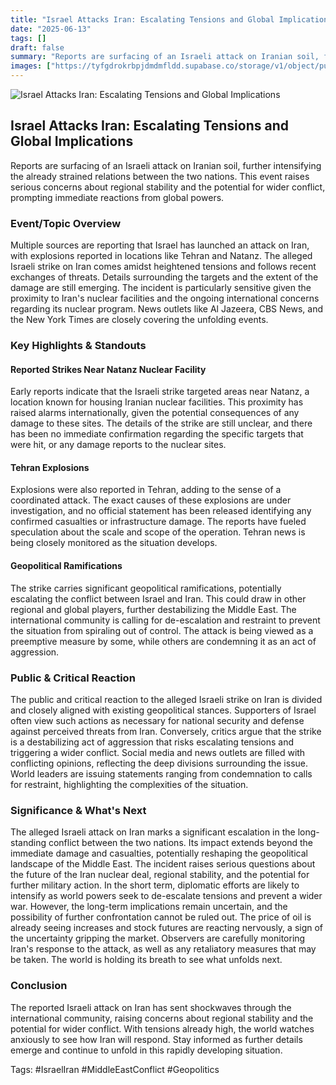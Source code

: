 ```yaml
---
title: "Israel Attacks Iran: Escalating Tensions and Global Implications"
date: "2025-06-13"
tags: []
draft: false
summary: "Reports are surfacing of an Israeli attack on Iranian soil, further intensifying the already strained relations between the two nations. This event raises serious concerns about regional stability and the potential for wider conflict, prompting immediate reactions from global powers."
images: ["https://tyfgdrokrbpjdmdmfldd.supabase.co/storage/v1/object/public/image/2025-06-13-00-04-52-218-04-00.jpg"]
---
```




![Israel Attacks Iran: Escalating Tensions and Global Implications](https://tyfgdrokrbpjdmdmfldd.supabase.co/storage/v1/object/public/image/2025-06-13-00-04-52-218-04-00.jpg)

## Israel Attacks Iran: Escalating Tensions and Global Implications

Reports are surfacing of an Israeli attack on Iranian soil, further intensifying the already strained relations between the two nations. This event raises serious concerns about regional stability and the potential for wider conflict, prompting immediate reactions from global powers.

### Event/Topic Overview

Multiple sources are reporting that Israel has launched an attack on Iran, with explosions reported in locations like Tehran and Natanz. The alleged Israeli strike on Iran comes amidst heightened tensions and follows recent exchanges of threats. Details surrounding the targets and the extent of the damage are still emerging. The incident is particularly sensitive given the proximity to Iran's nuclear facilities and the ongoing international concerns regarding its nuclear program. News outlets like Al Jazeera, CBS News, and the New York Times are closely covering the unfolding events.

### Key Highlights & Standouts

#### Reported Strikes Near Natanz Nuclear Facility

Early reports indicate that the Israeli strike targeted areas near Natanz, a location known for housing Iranian nuclear facilities. This proximity has raised alarms internationally, given the potential consequences of any damage to these sites. The details of the strike are still unclear, and there has been no immediate confirmation regarding the specific targets that were hit, or any damage reports to the nuclear sites.

#### Tehran Explosions

Explosions were also reported in Tehran, adding to the sense of a coordinated attack. The exact causes of these explosions are under investigation, and no official statement has been released identifying any confirmed casualties or infrastructure damage. The reports have fueled speculation about the scale and scope of the operation. Tehran news is being closely monitored as the situation develops.

#### Geopolitical Ramifications

The strike carries significant geopolitical ramifications, potentially escalating the conflict between Israel and Iran. This could draw in other regional and global players, further destabilizing the Middle East. The international community is calling for de-escalation and restraint to prevent the situation from spiraling out of control. The attack is being viewed as a preemptive measure by some, while others are condemning it as an act of aggression.

### Public & Critical Reaction

The public and critical reaction to the alleged Israeli strike on Iran is divided and closely aligned with existing geopolitical stances. Supporters of Israel often view such actions as necessary for national security and defense against perceived threats from Iran. Conversely, critics argue that the strike is a destabilizing act of aggression that risks escalating tensions and triggering a wider conflict. Social media and news outlets are filled with conflicting opinions, reflecting the deep divisions surrounding the issue. World leaders are issuing statements ranging from condemnation to calls for restraint, highlighting the complexities of the situation.

### Significance & What's Next

The alleged Israeli attack on Iran marks a significant escalation in the long-standing conflict between the two nations. Its impact extends beyond the immediate damage and casualties, potentially reshaping the geopolitical landscape of the Middle East. The incident raises serious questions about the future of the Iran nuclear deal, regional stability, and the potential for further military action. In the short term, diplomatic efforts are likely to intensify as world powers seek to de-escalate tensions and prevent a wider war. However, the long-term implications remain uncertain, and the possibility of further confrontation cannot be ruled out. The price of oil is already seeing increases and stock futures are reacting nervously, a sign of the uncertainty gripping the market. Observers are carefully monitoring Iran's response to the attack, as well as any retaliatory measures that may be taken. The world is holding its breath to see what unfolds next.

### Conclusion

The reported Israeli attack on Iran has sent shockwaves through the international community, raising concerns about regional stability and the potential for wider conflict. With tensions already high, the world watches anxiously to see how Iran will respond. Stay informed as further details emerge and continue to unfold in this rapidly developing situation. 

Tags: #IsraelIran #MiddleEastConflict #Geopolitics

